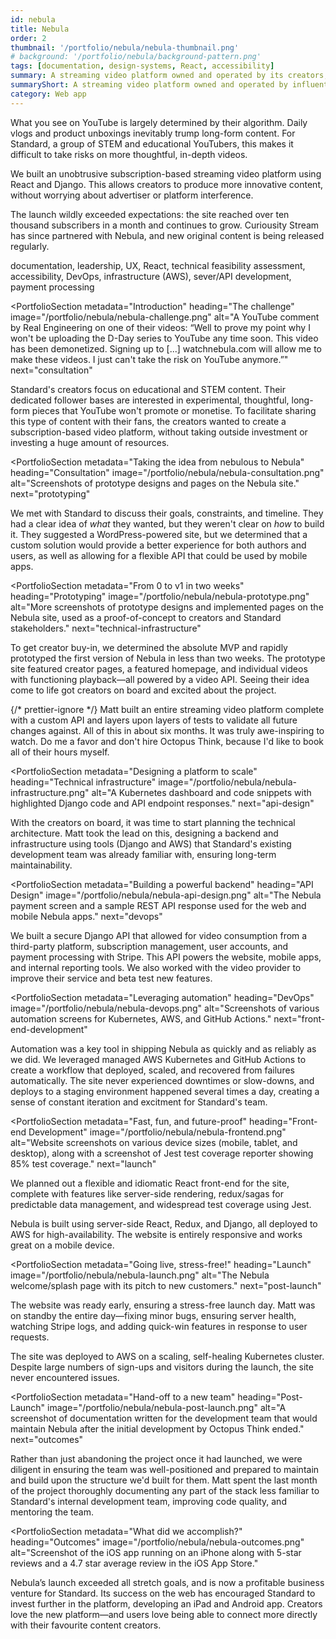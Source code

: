 ```yaml
---
id: nebula
title: Nebula
order: 2
thumbnail: '/portfolio/nebula/nebula-thumbnail.png'
# background: '/portfolio/nebula/background-pattern.png'
tags: [documentation, design-systems, React, accessibility]
summary: A streaming video platform owned and operated by its creators, with full creative control and a profitable, direct-to-consumer business model.
summaryShort: A streaming video platform owned and operated by influential creators.
category: Web app
---
```




<PortfolioSummary next="the-challenge">

<div>
  <IconHeading problem />

What you see on YouTube is largely determined by their algorithm. Daily vlogs and product unboxings inevitably trump long-form content. For Standard, a group of STEM and educational YouTubers, this makes it difficult to take risks on more thoughtful, in-depth videos.

</div>

<div>
  <IconHeading solution />

We built an unobtrusive subscription-based streaming video platform using React and Django. This allows creators to produce more innovative content, without worrying about advertiser or platform interference.

</div>

<div>
  <IconHeading result />

The launch wildly exceeded expectations: the site reached over ten thousand subscribers in a month and continues to grow. Curiousity Stream has since partnered with Nebula, and new original content is being released regularly.

</div>

<div>
  <IconHeading role />

documentation, leadership, UX, React, technical feasibility assessment, accessibility, DevOps, infrastructure (AWS), sever/API development, payment processing

  </div>
</PortfolioSummary>

<ImagePanel
  dark
  alt="A mockup showing screenshots of the Nebula video player on a desktop, tablet, and phone."
  image="portfolio/nebula/nebula-device-mockup.png"
/>

<PortfolioSection
  metadata="Introduction"
  heading="The challenge"
  image="/portfolio/nebula/nebula-challenge.png"
  alt="A YouTube comment by Real Engineering on one of their videos: “Well to prove my point why I won't be uploading the D-Day series to YouTube any time soon. This video has been demonetized. Signing up to [...] watchnebula.com will allow me to make these videos. I just can't take the risk on YouTube anymore.”"
  next="consultation"
  >

Standard's creators focus on educational and <def title="science, technology, engineering, and mathematics">STEM</def> content. Their dedicated follower bases are interested in experimental, thoughtful, long-form pieces that YouTube won't promote or monetise. To facilitate sharing this type of content with their fans, the creators wanted to create a subscription-based video platform, without taking outside investment or investing a huge amount of resources.

</PortfolioSection>

<PortfolioSection
  metadata="Taking the idea from nebulous to Nebula"
  heading="Consultation"
  image="/portfolio/nebula/nebula-consultation.png"
  alt="Screenshots of prototype designs and pages on the Nebula site."
  next="prototyping"
  >

We met with Standard to discuss their goals, constraints, and timeline. They had a clear idea of _what_ they wanted, but they weren't clear on _how_ to build it. They suggested a WordPress-powered site, but we determined that a custom solution would provide a better experience for both authors and users, as well as allowing for a flexible API that could be used by mobile apps.

</PortfolioSection>

<PortfolioSection
  metadata="From 0 to v1 in two weeks"
  heading="Prototyping"
  image="/portfolio/nebula/nebula-prototype.png"
  alt="More screenshots of prototype designs and implemented pages on the Nebula site, used as a proof-of-concept to creators and Standard stakeholders."
  next="technical-infrastructure"
  >

To get creator buy-in, we determined the absolute <def title="Minimum viable product">MVP</def> and rapidly prototyped the first version of Nebula in less than two weeks. The prototype site featured creator pages, a featured homepage, and individual videos with functioning playback—all powered by a video API. Seeing their idea come to life got creators on board and excited about the project.

</PortfolioSection>

<Divider light />

<Panel dark>
<Testimonial
  name="Dave Wiskus"
  title="CEO"
  company="Standard Broadcast"
  url="https://standard.tv"
>

<Paragraph large inverse>
  {/* prettier-ignore */}
  Matt built an entire <Link
    as="a"
    href="https://watchnebula.com/"
    css={css`
      color: #e33592;
    `}
  >
    streaming video platform
  </Link> complete with a custom API and layers upon layers of tests to validate all future changes against.
  All of this in about six months. It was truly awe-inspiring to watch.
</Paragraph>

<Paragraph large inverse>
  Do me a favor and don't hire Octopus Think, because I'd like to book all of their hours myself.
</Paragraph>

</Testimonial>

</Panel>

<PortfolioSection
  metadata="Designing a platform to scale"
  heading="Technical infrastructure"
  image="/portfolio/nebula/nebula-infrastructure.png"
  alt="A Kubernetes dashboard and code snippets with highlighted Django code and API endpoint responses."
  next="api-design"
  >

With the creators on board, it was time to start planning the technical architecture. Matt took the lead on this, designing a backend and infrastructure using tools (Django and AWS) that Standard's existing development team was already familiar with, ensuring long-term maintainability.

</PortfolioSection>

<PortfolioSection
  metadata="Building a powerful backend"
  heading="API Design"
  image="/portfolio/nebula/nebula-api-design.png"
  alt="The Nebula payment screen and a sample REST API response used for the web and mobile Nebula apps."
  next="devops"
  >

We built a secure Django API that allowed for video consumption from a third-party platform, subscription management, user accounts, and payment processing with Stripe. This API powers the website, mobile apps, and internal reporting tools. We also worked with the video provider to improve their service and beta test new features.

</PortfolioSection>

<PortfolioSection
  metadata="Leveraging automation"
  heading="DevOps"
  image="/portfolio/nebula/nebula-devops.png"
  alt="Screenshots of various automation screens for Kubernetes, AWS, and GitHub Actions."
  next="front-end-development"
  >

Automation was a key tool in shipping Nebula as quickly and as reliably as we did. We leveraged managed AWS Kubernetes and GitHub Actions to create a workflow that deployed, scaled, and recovered from failures automatically. The site never experienced downtimes or slow-downs, and deploys to a staging environment happened several times a day, creating a sense of constant iteration and excitment for Standard's team.

</PortfolioSection>

<PortfolioSection
  metadata="Fast, fun, and future-proof"
  heading="Front-end Development"
  image="/portfolio/nebula/nebula-frontend.png"
  alt="Website screenshots on various device sizes (mobile, tablet, and desktop), along with a screenshot of Jest test coverage reporter showing 85% test coverage."
  next="launch"
  >

We planned out a flexible and idiomatic React front-end for the site, complete with features like server-side rendering, redux/sagas for predictable data management, and widespread test coverage using Jest.

Nebula is built using server-side React, Redux, and Django, all deployed to AWS for high-availability. The website is entirely responsive and works great on a mobile device.

</PortfolioSection>

<PortfolioSection
  metadata="Going live, stress-free!"
  heading="Launch"
  image="/portfolio/nebula/nebula-launch.png"
  alt="The Nebula welcome/splash page with its pitch to new customers."
  next="post-launch"
  >

The website was ready early, ensuring a stress-free launch day. Matt was on standby the entire day—fixing minor bugs, ensuring server health, watching Stripe logs, and adding quick-win features in response to user requests.

The site was deployed to AWS on a scaling, self-healing Kubernetes cluster. Despite large numbers of sign-ups and visitors during the launch, the site never encountered issues.

</PortfolioSection>

<PortfolioSection
  metadata="Hand-off to a new team"
  heading="Post-Launch"
  image="/portfolio/nebula/nebula-post-launch.png"
  alt="A screenshot of documentation written for the development team that would maintain Nebula after the initial development by Octopus Think ended."
  next="outcomes"
  >

Rather than just abandoning the project once it had launched, we were diligent in ensuring the team was well-positioned and prepared to maintain and build upon the structure we'd built for them. Matt spent the last month of the project thoroughly documenting any part of the stack less familiar to Standard's internal development team, improving code quality, and mentoring the team.

</PortfolioSection>

<PortfolioSection
  metadata="What did we accomplish?"
  heading="Outcomes"
  image="/portfolio/nebula/nebula-outcomes.png"
  alt="Screenshot of the iOS app running on an iPhone along with 5-star reviews and a 4.7 star average review in the iOS App Store."
  >

Nebula’s launch exceeded all stretch goals, and is now a profitable business venture for Standard. Its success on the web has encouraged Standard to invest further in the platform, developing an iPad and Android app. Creators love the new platform—and users love being able to connect more directly with their favourite content creators.

</PortfolioSection>
